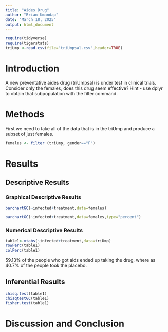 ```yaml
---
title: "Aides Drug"
author: "Brian Umandap"
date: "March 18, 2025"
output: html_document
---
```


```r
require(tidyverse)
require(tigerstats)
triUmp <-read.csv(file="triUmpsal.csv",header=TRUE)
```

# Introduction

<!--In this section you explain what you are trying to show.  Where did the data come from?  What is the research or other question you are trying to answer?.  If you skimp in this section expect to be marked down in your grade. Paint a picture of the project a couple of paragraphs is expected!-->

A new  preventative aides drug (triUmpsal) is under test in clinical trials. Consider only the females, does this drug seem effective?  Hint - use dplyr to obtain that subpopulation with the filter command.

# Methods

<!--Decide on your methods:  use "variable analysis" or other appropriate descriptors.  Make sure to choose at least one graphical method and at least one numerical method. Discuss what data manipulations may be needed for example subsetting or other binning procedures and what sort of graphical displays and inferential tools will be used!-->
First we need to take all of the data that is in the triUmp and produce a subset of just females. 

```r
females <- filter (triUmp, gender=="F")
```

# Results

<!--Divide this section into two sub-sections:  One for your descriptive  results and one for your inferential results.!-->

## Descriptive Results

### Graphical Descriptive Results
```r
barchartGC(~infected+treatment,data=females)
```
```r
barchartGC(~infected+treatment,data=females,type="percent")
```


<!--Graphical results here.  Make sure to show your code.  Provide appropriate labels for axes, giving units if possible, and provide a good title for the graph, too.  Use the graphical results to describe the patterns if any that exist in the data as focused toward the research question. Bottom line is to explain the features of the graph that are relevant to conforming or departing to what is expected by your null hypothesis !-->

### Numerical Descriptive Results
```r
table1<-xtabs(~infected+treatment,data=triUmp)
rowPerc(table1)
colPerc(table1)
```

59.13% of the people who got aids ended up taking the drug, where as 40.7% of the people took the placebo. 

<!--Numerical results go here. Use the numerical results to describe the patterns if any that exist in the data as focused toward the research question!-->


## Inferential Results

<!--State hypothesis clearly.  Make sure your discussion of the inferential test covers all the aspects that the test output produces, such as test statistic, p-value etc.  Make a decision about the null hypothesis, explain the assumptions on which the selected test/procedure was based, and why the chosen procedure satisfys the assumptions and is appropriate to answer the research question!-->
```r
chisq.test(table1)
chisqtestGC(table1)
fisher.test(table1)
```



# Discussion and Conclusion

<!--Discussion and conclusion here.  If you found a relationship be sure to consider whether the relationship occurs because one of the variavbles causes the other, or whether they perhasps are related for some other reason.  Watch the chapter 6 videos from the GeorgeTown videos collection.!-->
